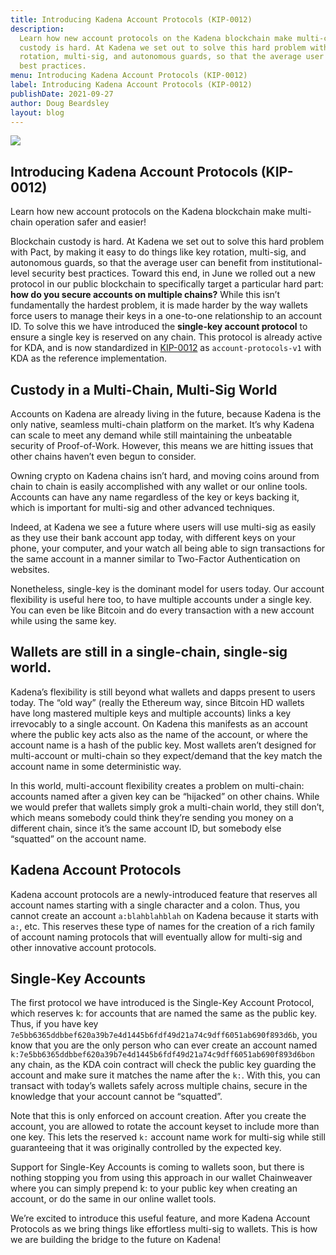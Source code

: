 ```yaml
---
title: Introducing Kadena Account Protocols (KIP-0012)
description:
  Learn how new account protocols on the Kadena blockchain make multi-chain operation safer and easier! Blockchain
  custody is hard. At Kadena we set out to solve this hard problem with Pact, by making it easy to do things like key
  rotation, multi-sig, and autonomous guards, so that the average user can benefit from institutional-level security
  best practices.
menu: Introducing Kadena Account Protocols (KIP-0012)
label: Introducing Kadena Account Protocols (KIP-0012)
publishDate: 2021-09-27
author: Doug Beardsley
layout: blog
---
```


![](/assets/blog/1_40Badddk5S15Yw1X3WOSLg.webp)

## Introducing Kadena Account Protocols (KIP-0012)

Learn how new account protocols on the Kadena blockchain make multi-chain operation safer and easier!

Blockchain custody is hard. At Kadena we set out to solve this hard problem with Pact, by making it easy to do things
like key rotation, multi-sig, and autonomous guards, so that the average user can benefit from institutional-level
security best practices. Toward this end, in June we rolled out a new protocol in our public blockchain to specifically
target a particular hard part: **how do you secure accounts on multiple chains?** While this isn’t fundamentally the
hardest problem, it is made harder by the way wallets force users to manage their keys in a one-to-one relationship to
an account ID. To solve this we have introduced the **single-key account protocol** to ensure a single key is reserved
on any chain. This protocol is already active for KDA, and is now standardized in
[KIP-0012](https://github.com/kadena-io/KIPs/blob/master/kip-0012/kip-0012.md) as `account-protocols-v1` with KDA as the
reference implementation.

## Custody in a Multi-Chain, Multi-Sig World

Accounts on Kadena are already living in the future, because Kadena is the only native, seamless multi-chain platform on
the market. It’s why Kadena can scale to meet any demand while still maintaining the unbeatable security of
Proof-of-Work. However, this means we are hitting issues that other chains haven’t even begun to consider.

Owning crypto on Kadena chains isn’t hard, and moving coins around from chain to chain is easily accomplished with any
wallet or our online tools. Accounts can have any name regardless of the key or keys backing it, which is important for
multi-sig and other advanced techniques.

Indeed, at Kadena we see a future where users will use multi-sig as easily as they use their bank account app today,
with different keys on your phone, your computer, and your watch all being able to sign transactions for the same
account in a manner similar to Two-Factor Authentication on websites.

Nonetheless, single-key is the dominant model for users today. Our account flexibility is useful here too, to have
multiple accounts under a single key. You can even be like Bitcoin and do every transaction with a new account while
using the same key.

## Wallets are still in a single-chain, single-sig world.

Kadena’s flexibility is still beyond what wallets and dapps present to users today. The “old way” (really the Ethereum
way, since Bitcoin HD wallets have long mastered multiple keys and multiple accounts) links a key irrevocably to a
single account. On Kadena this manifests as an account where the public key acts also as the name of the account, or
where the account name is a hash of the public key. Most wallets aren’t designed for multi-account or multi-chain so
they expect/demand that the key match the account name in some deterministic way.

In this world, multi-account flexibility creates a problem on multi-chain: accounts named after a given key can be
“hijacked” on other chains. While we would prefer that wallets simply grok a multi-chain world, they still don’t, which
means somebody could think they’re sending you money on a different chain, since it’s the same account ID, but somebody
else “squatted” on the account name.

## Kadena Account Protocols

Kadena account protocols are a newly-introduced feature that reserves all account names starting with a single character
and a colon. Thus, you cannot create an account `a:blahblahblah` on Kadena because it starts with `a:`, etc. This
reserves these type of names for the creation of a rich family of account naming protocols that will eventually allow
for multi-sig and other innovative account protocols.

## Single-Key Accounts

The first protocol we have introduced is the Single-Key Account Protocol, which reserves k: for accounts that are named
the same as the public key. Thus, if you have key `7e5bb6365ddbbef620a39b7e4d1445b6fdf49d21a74c9dff6051ab690f893d6b`,
you know that you are the only person who can ever create an account named
`k:7e5bb6365ddbbef620a39b7e4d1445b6fdf49d21a74c9dff6051ab690f893d6bon` any chain, as the KDA coin contract will check
the public key guarding the account and make sure it matches the name after the `k:`. With this, you can transact with
today’s wallets safely across multiple chains, secure in the knowledge that your account cannot be “squatted”.

Note that this is only enforced on account creation. After you create the account, you are allowed to rotate the account
keyset to include more than one key. This lets the reserved `k:` account name work for multi-sig while still
guaranteeing that it was originally controlled by the expected key.

Support for Single-Key Accounts is coming to wallets soon, but there is nothing stopping you from using this approach in
our wallet Chainweaver where you can simply prepend k: to your public key when creating an account, or do the same in
our online wallet tools.

We’re excited to introduce this useful feature, and more Kadena Account Protocols as we bring things like effortless
multi-sig to wallets. This is how we are building the bridge to the future on Kadena!

